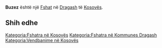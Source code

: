 {{Fshat në Kosovës
 | Emri                = Buzez
| sqi_N_name = Buzez
| sqi_N_FULL_NAME_RO = Buzez
| sqi_N_FULL_NAME_ND_RO = Buzez
| sqi_N_SORT_NAME_RG = BUZEZ
| sqi_N_FULL_NAME_RG = Buzez
| sqi_N_FULL_NAME_ND_RG = Buzez
| sqi_V_name = Buzës
| sqi_V_FULL_NAME_RO = Buzës
| sqi_V_FULL_NAME_ND_RO = Buzes
| sqi_V_SORT_NAME_RG = BUZES
| sqi_V_FULL_NAME_RG = Buzës
| sqi_V_FULL_NAME_ND_RG = Buzes
| srp_N_name = Buzec
| srp_N_FULL_NAME_RO = Buzec
| srp_N_FULL_NAME_ND_RO = Buzec
| srp_N_SORT_NAME_RG = BUZEC
| srp_N_FULL_NAME_RG = Buzec
| srp_N_FULL_NAME_ND_RG = Buzec
| srp_NS_name = Бузец
| srp_NS_FULL_NAME_RO = Бузец
| srp_NS_FULL_NAME_ND_RO = Бузец
| srp_NS_SORT_NAME_RG = БУЗЕЦ
| srp_NS_FULL_NAME_RG = Бузец
| srp_NS_FULL_NAME_ND_RG = Бузец

 | Emri (Rasa dhanore) = 
 | Figura              = 
 | Shteti              = Kosovo
 | Komuna              = Dragash
 | Kodi postar         = 
 | Sipërfaqja          = 

 | Popullsia           = 

 | Regj. i popullsisë  = 
 | Dend. e popullsisë  = 
 | Faqja zyrtare       = 
 <!--- Koordinatat ----> 
 | Gjerësia            = 42.111111
 | Gjatësia            = 20.703333
 | Lartësia            = 
}}
'''Buzez''' është një [[Fshat]] në [[Dragash]] të [[Kosovës]].

<!-- == Gjeografia == -->
<!-- == Historia == -->
<!-- == Demografia == -->
== Shih edhe ==
{{Komuna Dragash}}
{{Kosovo-Administrata-Cung}}

[[Kategoria:Fshatra në Kosovës]]
[[Kategoria:Fshatra në Kommunes Dragash]]
[[Kategoria:Vendbanime në Kosovës]]